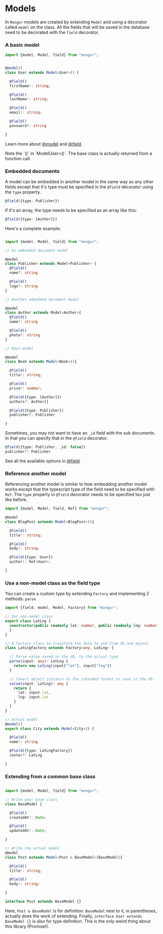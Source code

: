 
# Models

In `Mongur` models are created by extending `Model` and using a decorator called `model` on the class. All the fields that
will be saved in the database need to be decorated with the `field` decorator.

### A basic model

```typescript
import {model, Model, field} from "mongur";


@model()
class User extends Model<User>() {

  @field()
  firstName!: string;

  @field()
  lastName!: string;

  @field()
  email!: string;

  @field()
  password?: string

}
```
Learn more about [@model](/decorators/@model) and [@field](/decorators/@field).

<Callout type="info">
  Note the `()` in `ModelUser>()`. The base class is actually returned from a function call.
</Callout>


### Embedded documents

A model can be embedded in another model in the same way as any other fields except that it's type must be specified
in the `@field` decorator using the `type` property.

```typescript
@field({type: Publisher})
````

If it\'s an array, the type needs to be specified as an array like this:
```typescript
@field({type: [Author]})
```


Here's a complete example:

```typescript

import {model, Model, field} from "mongur";

// An embedded document model

@model
class Publisher extends Model<Publisher> {
  @field()
  name?: string

  @field()
  logo?: string
}

// Another embedded document model

@model
class Author extends Model<Author>{
  @field()
  name?: string

  @field()
  photo?: string
}

// Main model

@model
class Book extends Model<Book>(){

  @field()
  title!: string;

  @field()
  price!: number;

  @field({type: [Author]})
  authors?: Author[]

  @field({type: Publisher})
  publisher?: Publisher

}
```

Sometimes, you may not want to have an `_id` field with the sub documents. In that you can specify that in the `@field` decorator.
```typescript
@field({type: Publisher, _id: false})
publisher?: Publisher
```

See all the available options in [@field](/decorators/@field).


### Reference another model
Referencing another model is similar to how embedding another model works except that the typescript type of the
field need to be specified with `Ref`. The `type` property in `@field` decorator needs to be specified too just like before.


```typescript {13}
import {model, Model, field, Ref} from "mongur";

@model
class BlogPost extends Model<BlogPost>(){

  @field()
  title!: string;

  @field()
  body!: string;

  @field({type: User})
  author!: Ref<User>;

}
```

### Use a non-model class as the field type
You can create a custom type by extending `Factory` and implementing 2 methods:
`parse`


```typescript
import {field, model, Model, Factory} from "mongur";

// Our non-model class
export class LatLng {
  constructor(public readonly lat: number, public readonly lng: number) {
  }
}

// A factory class to transform the data to and from db and object
class LatLngFactory extends Factory<any, LatLng> {

  // Parse value saved in the db, to the actual type
  parse(input: any): LatLng {
    return new LatLng(input["lat"], input["lng"])
  }

  // Covert object instance to the intended format to save in the db
  value(input: LatLng): any {
    return {
      lat: input.lat,
      lng: input.lat
    }
  }
}

// Actual model
@model()
export class City extends Model<City>() {

  @field()
  name!: string

  @field({type: LatLngFactory})
  center?: LatLng

}
```


### Extending from a common base class
```typescript

import {model, Model, field} from "mongur";

// Write your base class
class BaseModel {

  @field()
  createdAt!: Date;

  @field()
  updatedAt!: Date;

}

// Write the actual model
@model
class Post extends Model<Post & BaseModel>(BaseModel){

  @field()
  title!: string;

  @field()
  body!: string;

}

interface Post extends BaseModel {}

```

Here, `Post & BaseModel` is for definition. `BaseModel` next to it, in parentheses, actually does the work of extending.
Finally, `interface User extends BaseModel {}` is also for type definition. This is the only weird thing about this library (Promise!).

